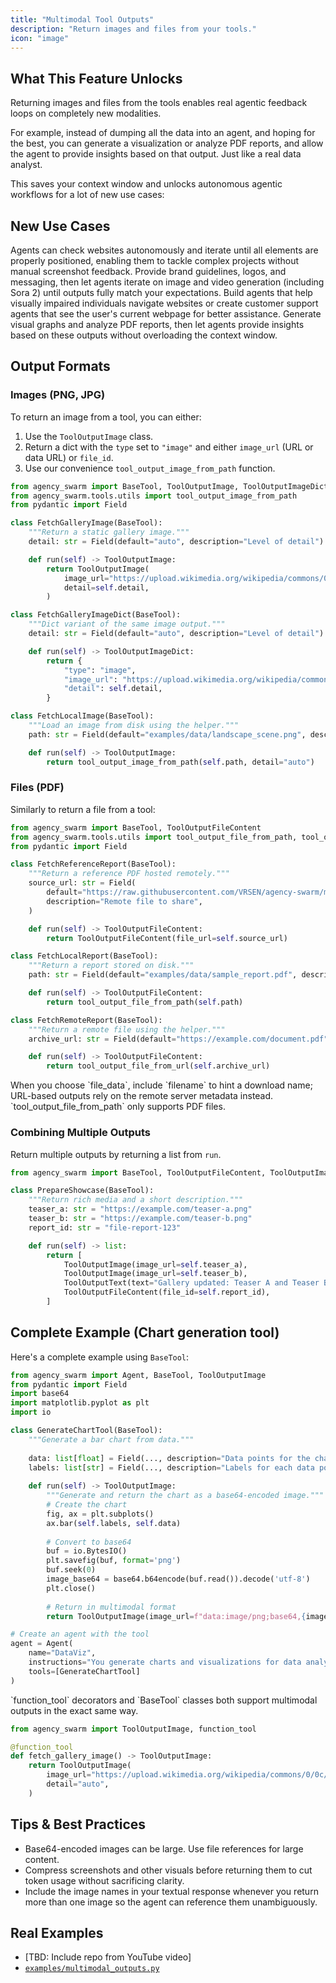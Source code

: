 ```yaml
---
title: "Multimodal Tool Outputs"
description: "Return images and files from your tools."
icon: "image"
---
```


## What This Feature Unlocks

Returning images and files from the tools enables real agentic feedback loops on completely new modalities.

For example, instead of dumping all the data into an agent, and hoping for the best, you can generate a visualization or analyze PDF reports, and allow the agent to provide insights based on that output. Just like a real data analyst.

This saves your context window and unlocks autonomous agentic workflows for a lot of new use cases:

## New Use Cases

<CardGroup cols={2}>
  <Card title="Software Development" icon="code">
    Agents can check websites autonomously and iterate until all elements are properly positioned, enabling them to tackle complex projects without manual screenshot feedback.
  </Card>
  <Card title="Brand Asset Generation" icon="paintbrush">
    Provide brand guidelines, logos, and messaging, then let agents iterate on image and video generation (including Sora 2) until outputs fully match your expectations.
  </Card>
  <Card title="Screen-Aware Assistance" icon="eye">
    Build agents that help visually impaired individuals navigate websites or create customer support agents that see the user's current webpage for better assistance.
  </Card>
  <Card title="Data Analytics" icon="chart-area">
    Generate visual graphs and analyze PDF reports, then let agents provide insights based on these outputs without overloading the context window.
  </Card>
</CardGroup>

## Output Formats

### Images (PNG, JPG)

To return an image from a tool, you can either:

1. Use the `ToolOutputImage` class.
2. Return a dict with the `type` set to `"image"` and either `image_url` (URL or data URL) or `file_id`.
3. Use our convenience `tool_output_image_from_path` function.

```python
from agency_swarm import BaseTool, ToolOutputImage, ToolOutputImageDict
from agency_swarm.tools.utils import tool_output_image_from_path
from pydantic import Field

class FetchGalleryImage(BaseTool):
    """Return a static gallery image."""
    detail: str = Field(default="auto", description="Level of detail")

    def run(self) -> ToolOutputImage:
        return ToolOutputImage(
            image_url="https://upload.wikimedia.org/wikipedia/commons/0/0c/GoldenGateBridge-001.jpg",
            detail=self.detail,
        )

class FetchGalleryImageDict(BaseTool):
    """Dict variant of the same image output."""
    detail: str = Field(default="auto", description="Level of detail")

    def run(self) -> ToolOutputImageDict:
        return {
            "type": "image",
            "image_url": "https://upload.wikimedia.org/wikipedia/commons/0/0c/GoldenGateBridge-001.jpg",
            "detail": self.detail,
        }

class FetchLocalImage(BaseTool):
    """Load an image from disk using the helper."""
    path: str = Field(default="examples/data/landscape_scene.png", description="Image to publish")

    def run(self) -> ToolOutputImage:
        return tool_output_image_from_path(self.path, detail="auto")
```

### Files (PDF)

Similarly to return a file from a tool:

```python
from agency_swarm import BaseTool, ToolOutputFileContent
from agency_swarm.tools.utils import tool_output_file_from_path, tool_output_file_from_url
from pydantic import Field

class FetchReferenceReport(BaseTool):
    """Return a reference PDF hosted remotely."""
    source_url: str = Field(
        default="https://raw.githubusercontent.com/VRSEN/agency-swarm/main/examples/data/sample_report.pdf",
        description="Remote file to share",
    )

    def run(self) -> ToolOutputFileContent:
        return ToolOutputFileContent(file_url=self.source_url)

class FetchLocalReport(BaseTool):
    """Return a report stored on disk."""
    path: str = Field(default="examples/data/sample_report.pdf", description="Local file path")

    def run(self) -> ToolOutputFileContent:
        return tool_output_file_from_path(self.path)

class FetchRemoteReport(BaseTool):
    """Return a remote file using the helper."""
    archive_url: str = Field(default="https://example.com/document.pdf", description="File to expose")

    def run(self) -> ToolOutputFileContent:
        return tool_output_file_from_url(self.archive_url)
```

<Note>
When you choose `file_data`, include `filename` to hint a download name; URL-based outputs rely on the remote server metadata instead.
</Note>

<Warning>
`tool_output_file_from_path` only supports PDF files.
</Warning>


### Combining Multiple Outputs

Return multiple outputs by returning a list from `run`.

```python
from agency_swarm import BaseTool, ToolOutputFileContent, ToolOutputImage, ToolOutputText

class PrepareShowcase(BaseTool):
    """Return rich media and a short description."""
    teaser_a: str = "https://example.com/teaser-a.png"
    teaser_b: str = "https://example.com/teaser-b.png"
    report_id: str = "file-report-123"

    def run(self) -> list:
        return [
            ToolOutputImage(image_url=self.teaser_a),
            ToolOutputImage(image_url=self.teaser_b),
            ToolOutputText(text="Gallery updated: Teaser A and Teaser B now live."),
            ToolOutputFileContent(file_id=self.report_id),
        ]
```

## Complete Example (Chart generation tool)

Here's a complete example using `BaseTool`:

```python
from agency_swarm import Agent, BaseTool, ToolOutputImage
from pydantic import Field
import base64
import matplotlib.pyplot as plt
import io

class GenerateChartTool(BaseTool):
    """Generate a bar chart from data."""
    
    data: list[float] = Field(..., description="Data points for the chart")
    labels: list[str] = Field(..., description="Labels for each data point")
    
    def run(self) -> ToolOutputImage:
        """Generate and return the chart as a base64-encoded image."""
        # Create the chart
        fig, ax = plt.subplots()
        ax.bar(self.labels, self.data)
        
        # Convert to base64
        buf = io.BytesIO()
        plt.savefig(buf, format='png')
        buf.seek(0)
        image_base64 = base64.b64encode(buf.read()).decode('utf-8')
        plt.close()
        
        # Return in multimodal format
        return ToolOutputImage(image_url=f"data:image/png;base64,{image_base64}")

# Create an agent with the tool
agent = Agent(
    name="DataViz",
    instructions="You generate charts and visualizations for data analysis.",
    tools=[GenerateChartTool]
)
```

<Note>
`function_tool` decorators and `BaseTool` classes both support multimodal outputs in the exact same way.
</Note>

```python
from agency_swarm import ToolOutputImage, function_tool

@function_tool
def fetch_gallery_image() -> ToolOutputImage:
    return ToolOutputImage(
        image_url="https://upload.wikimedia.org/wikipedia/commons/0/0c/GoldenGateBridge-001.jpg",
        detail="auto",
    )
```

## Tips & Best Practices

- Base64-encoded images can be large. Use file references for large content.
- Compress screenshots and other visuals before returning them to cut token usage without sacrificing clarity.
- Include the image names in your textual response whenever you return more than one image so the agent can reference them unambiguously.

## Real Examples

- [TBD: Include repo from YouTube video]
- [`examples/multimodal_outputs.py`](https://github.com/VRSEN/agency-swarm/blob/main/examples/multimodal_outputs.py)
